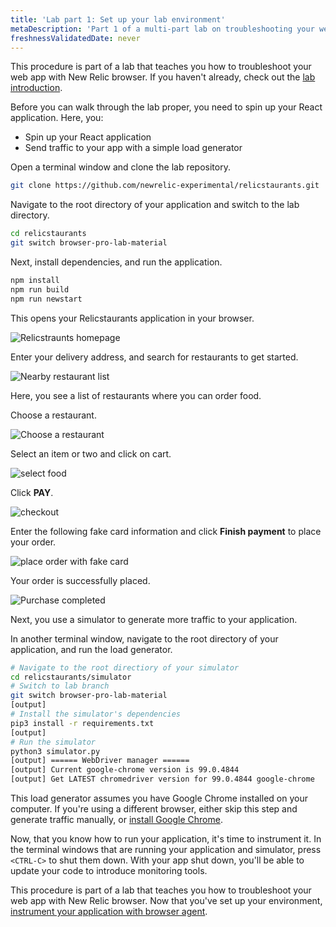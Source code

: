 ```yaml
---
title: 'Lab part 1: Set up your lab environment'
metaDescription: 'Part 1 of a multi-part lab on troubleshooting your website: Spin up your test app and simulator'
freshnessValidatedDate: never
---
```









<Callout variant="course" title="lab">

This procedure is part of a lab that teaches you how to troubleshoot your web app with New Relic browser. If you haven't already, check out the [lab introduction](/docs/browser/new-relic-browser/lab/over-view/).

</Callout>

Before you can walk through the lab proper, you need to spin up your React application. Here, you:

- Spin up your React application
- Send traffic to your app with a simple load generator

<Steps>

<Step>

Open a terminal window and clone the lab repository.

```bash
git clone https://github.com/newrelic-experimental/relicstaurants.git
```

</Step>

<Step>

Navigate to the root directory of your application and switch to the lab directory.


```bash
cd relicstaurants
git switch browser-pro-lab-material
```
</Step>

<Step>


Next, install dependencies, and run the application.

```bash
npm install
npm run build
npm run newstart
```

This opens your Relicstaurants application in your browser.

<img
  title="Relicstraunts homepage"
  alt="Relicstraunts homepage"
  src={homepage}
/>

Enter your delivery address, and search for restaurants to get started.

<img
  title="Nearby restaurant list"
  alt="Nearby restaurant list"
  src={restaurantList}
/>

Here, you see a list of restaurants where you can order food.

</Step>

<Step>

Choose a restaurant.

<img
  title="Choose a restaurant"
  alt="Choose a restaurant"
  src={chooseRestaurant}
/>

</Step>

<Step>

Select an item or two and click on cart.

<img
  title="select food"
  alt="select food"
  src={selectFood}
/>

</Step>

<Step>

Click **PAY**.

<img
  title="checkout"
  alt="checkout"
  src={checkout}
/>

</Step>

<Step>

Enter the following fake card information and click **Finish payment** to place your order.

<img
  title="place order with fake card"
  alt="place order with fake card"
  src={placeOrder}
/>

Your order is successfully placed.

<img
  title="Purchase completed"
  alt="Purchase completed"
  src={thankYou}
/>

Next, you use a simulator to generate more traffic to your application.

</Step>

<Step>

In another terminal window, navigate to the root directory of your application, and run the load generator.

```bash
# Navigate to the root directiory of your simulator
cd relicstaurants/simulator
# Switch to lab branch
git switch browser-pro-lab-material
[output]
# Install the simulator's dependencies
pip3 install -r requirements.txt
[output]
# Run the simulator
python3 simulator.py
[output] ====== WebDriver manager ======
[output] Current google-chrome version is 99.0.4844
[output] Get LATEST chromedriver version for 99.0.4844 google-chrome
```

<Callout variant='important'>

This load generator assumes you have Google Chrome installed on your computer. If you're using a different browser, either skip this step and generate traffic manually, or [install Google Chrome](https://www.google.com/chrome/downloads/).

</Callout>

</Step>

</Steps>

Now, that you know how to run your application, it's time to instrument it. In the terminal windows that are running your application and simulator, press `<CTRL-C>` to shut them down. With your app shut down, you'll be able to update your code to introduce monitoring tools.

<Callout variant="course" title="lab">

This procedure is part of a lab that teaches you how to troubleshoot your web app with New Relic browser. Now that you've set up your environment, [instrument your application with browser agent](/docs/browser/new-relic-browser/lab/install-browser-agent/).

</Callout>
